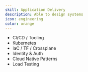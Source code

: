```yaml
---
skill: Application Delivery
description: Able to design systems
icon: engineering
color: orange
---
```


- CI/CD / Tooling
- Kubernetes
- IaC / TF / Crossplane
- Identity & Auth
- Cloud Native Patterns
- Load Testing

